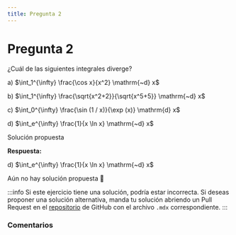 ```yaml
---
title: Pregunta 2
---
```



# Pregunta 2

<div className="exercise">
¿Cuál de las siguientes integrales diverge?

a) $\int_1^{\infty} \frac{\cos x}{x^2} \mathrm{~d} x$

b) $\int_1^{\infty} \frac{\sqrt{x^2+2}}{\sqrt{x^5+5}} \mathrm{~d} x$

c) $\int_0^{\infty} \frac{\sin (1 / x)}{\exp (x)} \mathrm{d} x$

d) $\int_e^{\infty} \frac{1}{x \ln x} \mathrm{~d} x$
</div>

<MDXDetails>
<summary>Solución propuesta</summary>

<div className="exercise">

**Respuesta:**

d) $\int_e^{\infty} \frac{1}{x \ln x} \mathrm{~d} x$

Aún no hay solución propuesta 🥲
</div>

:::info
Si este ejercicio tiene una solución, podría estar incorrecta. Si deseas proponer una solución alternativa, manda tu solución abriendo
un Pull Request en el [repositorio](https://github.com/crow-rojas/apuntes-fundamentals/pulls) de GitHub con el archivo
`.mdx` correspondiente.
:::

</MDXDetails>

### Comentarios

<Disqus
  url="https://crow-rojas.github.io/apuntes-fundamentals/docs/mathematics/calculus-1-2-3/exercises/2023-2/p02"
  identifier="docs/mathematics/calculus-1-2-3/exercises/2023-2/p02"
  title="2023-2 Cálculo I, II y III - Pregunta 02"
/>
